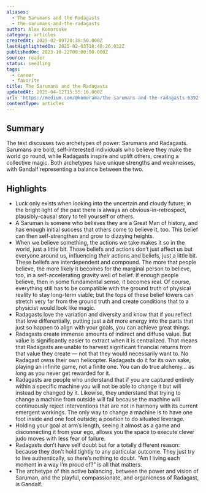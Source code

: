 ```yaml
---
aliases:
  - The Sarumans and the Radagasts
  - the-sarumans-and-the-radagasts
author: Alex Komoroske
category: articles
createdAt: 2025-02-09T20:38:50.000Z
lastHighlightedOn: 2025-02-03T18:48:26.032Z
publishedOn: 2023-10-22T00:00:00.000Z
source: reader
status: seedling
tags:
  - career
  - favorite
title: The Sarumans and the Radagasts
updatedAt: 2025-04-12T15:55:16.000Z
url: 'https://medium.com/@komorama/the-sarumans-and-the-radagasts-6392f889d142'
contentType: articles
---
```

## Summary

The text discusses two archetypes of power: Sarumans and Radagasts. Sarumans are bold, self-interested individuals who believe they make the world go round, while Radagasts inspire and uplift others, creating a collective magic. Both archetypes have unique strengths and weaknesses, with Gandalf representing a balance between the two.

## Highlights

- Luck only exists when looking into the uncertain and cloudy future; in the bright light of the past there is always an obvious-in-retrospect, plausibly-causal story to tell yourself or others.
- A Saruman is somene who believes they are a Great Man of history, and has enough initial success that others come to believe it, too. This belief can then self-strengthen and grow to dizzying heights.
- When we believe something, the actions we take makes it so in the world, just a little bit. Those beliefs and actions don’t just affect us but everyone around us, influencing _their_ actions and beliefs, just a little bit. These beliefs are interdependent and compound. The more that people believe, the more likely it becomes for the marginal person to believe, too, in a self-accelerating gravity well of belief. If enough people believe, then in some fundamental sense, it becomes real. Of course, everything still has to be compatible with the ground truth of physical reality to stay long-term viable; but the tops of these belief towers can stretch very far from the ground truth and create conditions that to a physicist would look like magic.
- Radagasts love the variation and diversity and know that if you reflect that love differentially, putting just a _bit_ more energy into the parts that just so happen to align with your goals, you can achieve great things.
- Radagasts create immense amounts of indirect and diffuse value. But value is significantly easier to extract when it is centralized. That means that Radagasts are unable to harvest significant financial returns from that value they create — not that they would necessarily want to. No Radagast owns their own helicopter. Radagasts do it for its own sake, playing an infinite game, not a finite one. You can do true alchemy… as long as you never get rewarded for it.
- Radagasts are people who understand that if you are captured entirely within a specific machine you will not be able to change it but will instead by changed _by_ it. Likewise, they understand that trying to change a machine from outside will fail because the machine will continuously reject interventions that are not in harmony with its current emergent workings. The only way to change a machine is to have one foot inside and one foot outside; a position to do situated leverage.
- Holding your goal at arm’s length, seeing it almost as a game and disconnecting it from your ego, allows you the space to execute clever judo moves with less fear of failure.
- Radagasts don’t have self doubt but for a totally different reason: because they don’t hold tightly to any particular outcome. They just try to live authentically, so there’s nothing to doubt. “Am I living each moment in a way I’m proud of?” is all that matters.
- The archetype of this active balancing, between the power and vision of Saruman, and the playful, compassionate, and organicness of Radagast, is Gandalf.
